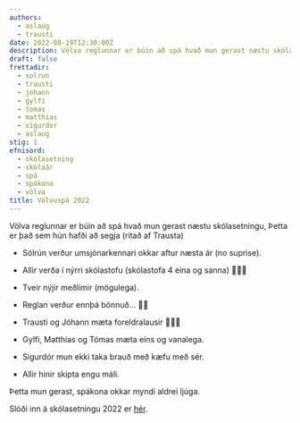 ```yaml
---
authors:
  - aslaug
  - trausti
date: 2022-08-19T12:30:00Z
description: Völva reglunnar er búin að spá hvað mun gerast næstu skólasetningu
draft: false
frettadir:
  - solrun
  - trausti
  - johann
  - gylfi
  - tomas
  - matthias
  - sigurdor
  - aslaug
stig: 1
efnisord:
  - skólasetning
  - skólaár
  - spá
  - spákona
  - völva
title: Völvuspá 2022
---
```


Völva reglunnar er búin að spá hvað mun gerast næstu skólasetningu, Þetta er það sem hún hafði að segja (ritað af Trausta)

- Sólrún verður umsjónarkennari okkar aftur næsta ár (no suprise).

- Allir verða í nýrri skólastofu (skólastofa 4 eina og sanna) 🎉🎉🎉

- Tveir nýjir meðlimir (mögulega).

- Reglan verður ennþá bönnuð... 🙍‍♂️

- Trausti og Jóhann mæta foreldralausir 🎉🎉🎉

- Gylfi, Matthías og Tómas mæta eins og vanalega.

- Sigurdór mun ekki taka brauð með kæfu með sér.

- Allir hinir skipta engu máli.

Þetta mun gerast, spákona okkar myndi aldrei ljúga.

Slóði inn á skólasetningu 2022 er [hér](/frettir/skolasetning-2022).
